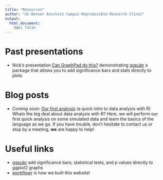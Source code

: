```yaml
---
title: "Resources"
author: "UC-Denver Anschutz Campus Reproducible Research Clinic"
output:
  html_document:
    toc: false
---
```


# Past presentations

- Nick's presentation [Can GraphPad do this?](https://ucd-reproducible-research-clinic.github.io/can-graphpad-do-this/p-value-plots.html) demonstrating [ggpubr](http://www.sthda.com/english/rpkgs/ggpubr/) a package that allows you to add significance bars and stats directly to plots

# Blog posts

- *Coming soon:* [Our first analysis]() (a quick intro to data analysis with R)
Whats the big deal about data analysis with R? Here, we will perform our first quick analysis on some simulated data and learn the basics of the language as we go. If you have trouble, don't hesitate to contact us or stop by a meeting, __we__ are happy to help!

# Useful links
- [ggpubr](http://www.sthda.com/english/rpkgs/ggpubr/) add significance bars, statistical tests, and p values directly to ggplot2 graphs
- [workflowr](https://github.com/jdblischak/workflowr) is how we built this website! 